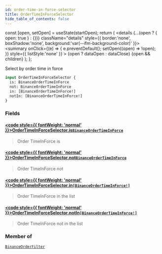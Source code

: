 ```yaml
---
id: order-time-in-force-selector
title: OrderTimeInForceSelector
hide_table_of_contents: false
---
```







  const [open, setOpen] = useState(startOpen);
  return (
    <details {...(open ? { open: true } : {})} className="details" style={{ border:'none', boxShadow:'none', background:'var(--ifm-background-color)' }}>
      <summary
        onClick={(e) => {
          e.preventDefault();
          setOpen((open) => !open);
        }}
        style={{ listStyle:'none' }}
      >
      {open ? dataOpen : dataClose}
      </summary>
      {open && children}
    </details>
  );
};








Select by order time in force


```graphql
input OrderTimeInForceSelector {
  is: BinanceOrderTimeInForce
  not: BinanceOrderTimeInForce
  in: [BinanceOrderTimeInForce!]
  notIn: [BinanceOrderTimeInForce!]
}
```




### Fields

#### [<code style={{ fontWeight: 'normal' }}>OrderTimeInForceSelector.<b>is</b></code>](#)<Bullet />[`BinanceOrderTimeInForce`](/docs/v1/graphql-reference/enums/binance-order-time-in-force) <Badge class="badge badge--secondary" text="enum"/> 
> 
> 
> Order TimeInForce is
> 

#### [<code style={{ fontWeight: 'normal' }}>OrderTimeInForceSelector.<b>not</b></code>](#)<Bullet />[`BinanceOrderTimeInForce`](/docs/v1/graphql-reference/enums/binance-order-time-in-force) <Badge class="badge badge--secondary" text="enum"/> 
> 
> 
> Order TimeInForce not
> 

#### [<code style={{ fontWeight: 'normal' }}>OrderTimeInForceSelector.<b>in</b></code>](#)<Bullet />[`[BinanceOrderTimeInForce!]`](/docs/v1/graphql-reference/enums/binance-order-time-in-force) <Badge class="badge badge--secondary" text="list"/> <Badge class="badge badge--secondary" text="enum"/> 
> 
> 
> Order TimeInForce in the list
> 

#### [<code style={{ fontWeight: 'normal' }}>OrderTimeInForceSelector.<b>notIn</b></code>](#)<Bullet />[`[BinanceOrderTimeInForce!]`](/docs/v1/graphql-reference/enums/binance-order-time-in-force) <Badge class="badge badge--secondary" text="list"/> <Badge class="badge badge--secondary" text="enum"/> 
> 
> 
> Order TimeInForce not in the list
> 



### Member of

[`BinanceOrderFilter`](/docs/v1/graphql-reference/inputs/binance-order-filter)  <Badge class="secondary" text="input"/>

